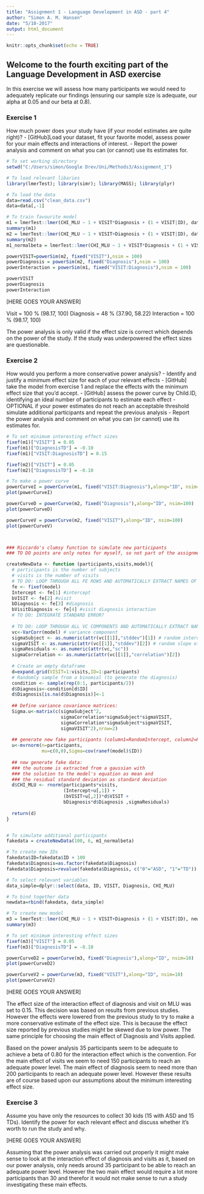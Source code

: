 ```yaml
---
title: "Assignment 1 - Language Development in ASD - part 4"
author: "Simon A. M. Hansen"
date: "5/10-2017"
output: html_document
---
```


```r
knitr::opts_chunk$set(echo = TRUE)
```

## Welcome to the fourth exciting part of the Language Development in ASD exercise

In this exercise we will assess how many participants we would need to adequately replicate our findings (ensuring our sample size is adequate, our alpha at 0.05 and our beta at 0.8).

### Exercise 1

How much power does your study have (if your model estimates are quite right)?
- [GitHub]Load your dataset, fit your favorite model, assess power for your main effects and interactions of interest.
- Report the power analysis and comment on what you can (or cannot) use its estimates for.

```r
# To set working directory 
setwd("C:/Users/simon/Google Drev/Uni/Methods3/Assignment_1")

# To load relevant libaries
library(lmerTest); library(simr); library(MASS); library(plyr)

# To load the data
data=read.csv("clean_data.csv")
data=data[,-1]

# To train favourite model
m1 = lmerTest::lmer(CHI_MLU ~ 1 + VISIT*Diagnosis + (1 + VISIT|ID), data, REML = FALSE)
summary(m1)
m2 = lmerTest::lmer(CHI_MLU ~ 1 + VISIT+Diagnosis + (1 + VISIT|ID), data, REML = FALSE)
summary(m2)
m1_normalbeta = lmerTest::lmer(CHI_MLU ~ 1 + VISIT*Diagnosis + (1 + VISIT|ID), data, REML = FALSE)

powerVISIT=powerSim(m2, fixed("VISIT"),nsim = 100)
powerDiagnosis = powerSim(m2, fixed("Diagnosis"),nsim = 100)
powerInteraction = powerSim(m1, fixed("VISIT:Diagnosis"),nsim = 100)

powerVISIT
powerDiagnosis
powerInteraction 

```

[HERE GOES YOUR ANSWER]

Visit = 100 % (98.17, 100)
Diagnosis = 48 % (37.90, 58.22)
Interaction = 100 % (98.17, 100)

The power analysis is only valid if the effect size is correct which depends on the power of the study. If the study was underpowered the effect sizes are questionable. 

### Exercise 2

How would you perform a more conservative power analysis?
- Identify and justify a minimum effect size for each of your relevant effects
- [GitHub] take the model from exercise 1 and replace the effects with the minimum effect size that you'd accept.
- [GitHub] assess the power curve by Child.ID, identifying an ideal number of participants to estimate each effect
- OPTIONAL if your power estimates do not reach an acceptable threshold simulate additional participants and repeat the previous analysis
- Report the power analysis and comment on what you can (or cannot) use its estimates for.

```r

# To set minimum interesting effect sizes
fixef(m1)["VISIT"] = 0.05
fixef(m1)["DiagnosisTD"] = -0.10
fixef(m1)["VISIT:DiagnosisTD"] = 0.15

fixef(m2)["VISIT"] = 0.05
fixef(m2)["DiagnosisTD"] = -0.10

# To make a power curve
powerCurveI = powerCurve(m1, fixed("VISIT:Diagnosis"),along="ID", nsim=100)
plot(powerCurveI)

powerCurveD = powerCurve(m2, fixed("Diagnosis"),along="ID", nsim=100)
plot(powerCurveD)

powerCurveV = powerCurve(m2, fixed("VISIT"),along="ID", nsim=100)
plot(powerCurveV)



### Riccardo's clumsy function to simulate new participants
### TO DO points are only notes for myself, so not part of the assignment

createNewData <- function (participants,visits,model){
  # participants is the number of subjects
  # visits is the number of visits
  # TO DO: LOOP THROUGH ALL FE ROWS AND AUTOMATICALLY EXTRACT NAMES OF FIXED EFFECTS AND ESTIMATES
  fe <- fixef(model)
  Intercept <- fe[1] #intercept
  bVISIT <- fe[2] #visit
  bDiagnosis <- fe[3] #diagnosis
  bVisitDiagnosis <- fe[4] #visit diagnosis interaction
  # TO DO: INTEGRATE STANDARD ERROR?
  
  # TO DO: LOOP THROUGH ALL VC COMPONENTS AND AUTOMATICALLY EXTRACT NAMES OF EFFECTS AND ESTIMATES
  vc<-VarCorr(model) # variance component
  sigmaSubject <- as.numeric(attr(vc[[1]],"stddev")[1]) # random intercept by subject
  sigmaVISIT <- as.numeric(attr(vc[[1]],"stddev")[2]) # random slope of visit over subject
  sigmaResiduals <- as.numeric(attr(vc,"sc"))
  sigmaCorrelation <- as.numeric(attr(vc[[1]],"correlation")[2])
  
  # Create an empty dataframe
  d=expand.grid(VISIT=1:visits,ID=1:participants)
  # Randomly sample from a binomial (to generate the diagnosis)
  condition <- sample(rep(0:1, participants/2))
  d$Diagnosis<-condition[d$ID]
  d$Diagnosis[is.na(d$Diagnosis)]<-1
  
  ## Define variance covariance matrices:
  Sigma.u<-matrix(c(sigmaSubject^2,
                    sigmaCorrelation*sigmaSubject*sigmaVISIT,
                    sigmaCorrelation*sigmaSubject*sigmaVISIT,
                    sigmaVISIT^2),nrow=2)
  
  ## generate new fake participants (column1=RandomIntercept, column2=RandomSlope)
  u<-mvrnorm(n=participants,
             mu=c(0,0),Sigma=cov(ranef(model)$ID))
  
  ## now generate fake data:
  ### the outcome is extracted from a gaussian with
  ### the solution to the model's equation as mean and
  ### the residual standard deviation as standard deviation 
  d$CHI_MLU <- rnorm(participants*visits,
                     (Intercept+u[,1]) +
                     (bVISIT+u[,2])*d$VISIT + 
                     bDiagnosis*d$Diagnosis ,sigmaResiduals)  
  
  return(d)
}


# To simulate additional participants 
fakedata = createNewData(100, 6, m1_normalbeta)

# To create new IDs
fakedata$ID=fakedata$ID + 100
fakedata$Diagnosis=as.factor(fakedata$Diagnosis)
fakedata$Diagnosis=revalue(fakedata$Diagnosis, c("0"="ASD", "1"="TD"))

# To select relevant variables
data_simple=dplyr::select(data, ID, VISIT, Diagnosis, CHI_MLU)

# To bind together data
newdata=rbind(fakedata, data_simple)

# To create new model
m3 = lmerTest::lmer(CHI_MLU ~ 1 + VISIT+Diagnosis + (1 + VISIT|ID), newdata, REML = FALSE)
summary(m3)

# To set minimum interesting effect sizes
fixef(m3)["VISIT"] = 0.05
fixef(m3)["DiagnosisTD"] = -0.10

powerCurveD2 = powerCurve(m3, fixed("Diagnosis"),along="ID", nsim=10)
plot(powerCurveD2)

powerCurveV2 = powerCurve(m3, fixed("VISIT"),along="ID", nsim=10)
plot(powerCurveV2)
```

[HERE GOES YOUR ANSWER]

The effect size of the interaction effect of diagnosis and visit on MLU was set to 0.15. This decision was based on results from previous studies. However the effects were lowered from the previous study to try to make a more conservative estimate of the effect size. This is because the effect size reported by previous studies might be skewed due to low power. The same principle for choosing the main effect of Diagnosis and Visits applied.

Based on the power analysis 35 participants seem to be adequate to achieve a beta of 0.80 for the interaction effect which is the convention. For the main effect of visits we seem to need 150 participants to reach an adequate power level. The main effect of diagnosis seem to need more than 200 participants to reach an adequate power level. However these results are of course based upon our assumptions about the minimum interesting effect size.  


### Exercise 3

Assume you have only the resources to collect 30 kids (15 with ASD and 15 TDs). Identify the power for each relevant effect and discuss whether it's worth to run the study and why.

[HERE GOES YOUR ANSWER]

Assuming that the power analysis was carried out properly it might make sense to look at the interaction effect of diagnosis and visits as it, based on our power analysis, only needs around 35 participant to be able to reach an adequate power level. However the two main effect would require a lot more participants than 30 and therefor it would not make sense to run a study investigating these main effects. 
